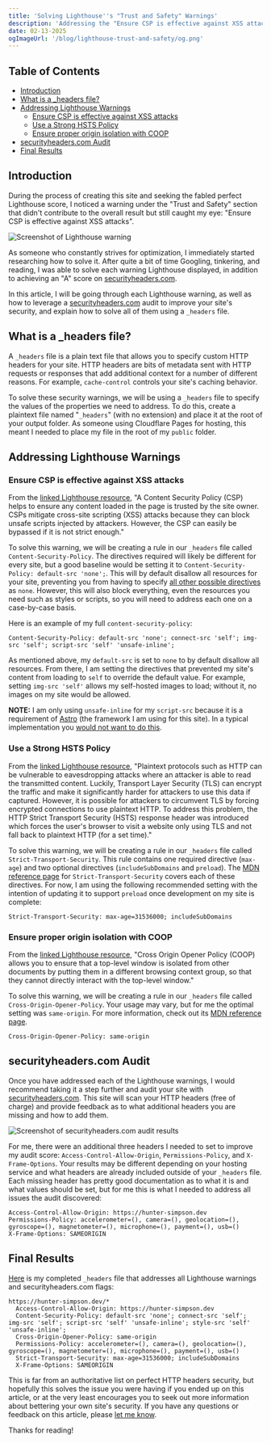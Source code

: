 ```yaml
---
title: 'Solving Lighthouse''s "Trust and Safety" Warnings'
description: 'Addressing the "Ensure CSP is effective against XSS attacks" warning using a "_headers" file.'
date: 02-13-2025
ogImageUrl: '/blog/lighthouse-trust-and-safety/og.png'
---
```



## Table of Contents

- [Introduction](#introduction)
- [What is a \_headers file?](#what-is-a-_headers-file)
- [Addressing Lighthouse Warnings](#addressing-lighthouse-warnings)
  - [Ensure CSP is effective against XSS attacks](#ensure-csp-is-effective-against-xss-attacks)
  - [Use a Strong HSTS Policy](#use-a-strong-hsts-policy)
  - [Ensure proper origin isolation with COOP](#ensure-proper-origin-isolation-with-coop)
- [securityheaders.com Audit](#securityheaderscom-audit)
- [Final Results](#final-results)

## Introduction

During the process of creating this site and seeking the fabled perfect Lighthouse score, I noticed a warning under the "Trust and Safety" section that didn't contribute to the overall result but still caught my eye: "Ensure CSP is effective against XSS attacks".

<Image
  src="/blog/lighthouse-trust-and-safety/lighthouse.png"
  alt="Screenshot of Lighthouse warning"
/>

As someone who constantly strives for optimization, I immediately started researching how to solve it. After quite a bit of time Googling, tinkering, and reading, I was able to solve each warning Lighthouse displayed, in addition to achieving an "A" score on [securityheaders.com](https://www.securityheaders.com).

In this article, I will be going through each Lighthouse warning, as well as how to leverage a [securityheaders.com](https://www.securityheaders.com) audit to improve your site's security, and explain how to solve all of them using a `_headers` file.

## What is a \_headers file?

A `_headers` file is a plain text file that allows you to specify custom HTTP headers for your site. HTTP headers are bits of metadata sent with HTTP requests or responses that add additional context for a number of different reasons. For example, `cache-control` controls your site's caching behavior.

To solve these security warnings, we will be using a `_headers` file to specify the values of the properties we need to address. To do this, create a plaintext file named "`_headers`" (with no extension) and place it at the root of your output folder. As someone using Cloudflare Pages for hosting, this meant I needed to place my file in the root of my `public` folder.

## Addressing Lighthouse Warnings

### Ensure CSP is effective against XSS attacks

From the [linked Lighthouse resource](https://developer.chrome.com/docs/lighthouse/best-practices/csp-xss), "A Content Security Policy (CSP) helps to ensure any content loaded in the page is trusted by the site owner. CSPs mitigate cross-site scripting (XSS) attacks because they can block unsafe scripts injected by attackers. However, the CSP can easily be bypassed if it is not strict enough."

To solve this warning, we will be creating a rule in our `_headers` file called `Content-Security-Policy`. The directives required will likely be different for every site, but a good baseline would be setting it to `Content-Security-Policy: default-src 'none';`. This will by default disallow all resources for your site, preventing you from having to specify [all other possible directives](https://content-security-policy.com/#directive) as `none`. However, this will also block everything, even the resources you need such as styles or scripts, so you will need to address each one on a case-by-case basis.

Here is an example of my full `content-security-policy`:

```
Content-Security-Policy: default-src 'none'; connect-src 'self'; img-src 'self'; script-src 'self' 'unsafe-inline';
```

As mentioned above, my `default-src` is set to `none` to by default disallow all resources. From there, I am setting the directives that prevented my site's content from loading to `self` to override the default value. For example, setting `img-src 'self'` allows my self-hosted images to load; without it, no images on my site would be allowed.

**NOTE:** I am only using `unsafe-inline` for my `script-src` because it is a requirement of [Astro](https://docs.astro.build/en/guides/troubleshooting/#refused-to-execute-inline-script) (the framework I am using for this site). In a typical implementation you [would not want to do this](https://developer.mozilla.org/en-US/docs/Web/HTTP/CSP#inline_javascript).

### Use a Strong HSTS Policy

From the [linked Lighthouse resource](https://developer.chrome.com/docs/lighthouse/best-practices/csp-xss), "Plaintext protocols such as HTTP can be vulnerable to eavesdropping attacks where an attacker is able to read the transmitted content. Luckily, Transport Layer Security (TLS) can encrypt the traffic and make it significantly harder for attackers to use this data if captured. However, it is possible for attackers to circumvent TLS by forcing encrypted connections to use plaintext HTTP. To address this problem, the HTTP Strict Transport Security (HSTS) response header was introduced which forces the user's browser to visit a website only using TLS and not fall back to plaintext HTTP (for a set time)."

To solve this warning, we will be creating a rule in our `_headers` file called `Strict-Transport-Security`. This rule contains one required directive (`max-age`) and two optional directives (`includeSubDomains` and `preload`). The [MDN reference page](https://developer.mozilla.org/en-US/docs/Web/HTTP/Headers/Strict-Transport-Security#using_strict-transport-security) for `Strict-Transport-Security` covers each of these directives. For now, I am using the following recommended setting with the intention of updating it to support `preload` once development on my site is complete:

```
Strict-Transport-Security: max-age=31536000; includeSubDomains
```

### Ensure proper origin isolation with COOP

From the [linked Lighthouse resource](https://web.dev/articles/why-coop-coep#coop), "Cross Origin Opener Policy (COOP) allows you to ensure that a top-level window is isolated from other documents by putting them in a different browsing context group, so that they cannot directly interact with the top-level window."

To solve this warning, we will be creating a rule in our `_headers` file called `Cross-Origin-Opener-Policy`. Your usage may vary, but for me the optimal setting was `same-origin`. For more information, check out its [MDN reference page](https://developer.mozilla.org/en-US/docs/Web/HTTP/Headers/Cross-Origin-Opener-Policy).

```
Cross-Origin-Opener-Policy: same-origin
```

## securityheaders.com Audit

Once you have addressed each of the Lighthouse warnings, I would recommend taking it a step further and audit your site with [securityheaders.com](https://www.securityheaders.com). This site will scan your HTTP headers (free of charge) and provide feedback as to what additional headers you are missing and how to add them.

<Image
  src="/blog/lighthouse-trust-and-safety/securityheaders.png"
  alt="Screenshot of securityheaders.com audit results"
/>

For me, there were an additional three headers I needed to set to improve my audit score: `Access-Control-Allow-Origin`, `Permissions-Policy`, and `X-Frame-Options`. Your results may be different depending on your hosting service and what headers are already included outside of your `_headers` file. Each missing header has pretty good documentation as to what it is and what values should be set, but for me this is what I needed to address all issues the audit discovered:

```
Access-Control-Allow-Origin: https://hunter-simpson.dev
Permissions-Policy: accelerometer=(), camera=(), geolocation=(), gyroscope=(), magnetometer=(), microphone=(), payment=(), usb=()
X-Frame-Options: SAMEORIGIN
```

## Final Results

[Here](https://github.com/hsimpson270/portfolio/blob/main/public/_headers) is my completed `_headers` file that addresses all Lighthouse warnings and securityheaders.com flags:

```
https://hunter-simpson.dev/*
  Access-Control-Allow-Origin: https://hunter-simpson.dev
  Content-Security-Policy: default-src 'none'; connect-src 'self'; img-src 'self'; script-src 'self' 'unsafe-inline'; style-src 'self' 'unsafe-inline';
  Cross-Origin-Opener-Policy: same-origin
  Permissions-Policy: accelerometer=(), camera=(), geolocation=(), gyroscope=(), magnetometer=(), microphone=(), payment=(), usb=()
  Strict-Transport-Security: max-age=31536000; includeSubDomains
  X-Frame-Options: SAMEORIGIN
```

This is far from an authoritative list on perfect HTTP headers security, but hopefully this solves the issue you were having if you ended up on this article, or at the very least encourages you to seek out more information about bettering your own site's security. If you have any questions or feedback on this article, please [let me know](mailto:feedback@hunter-simpson.dev).

Thanks for reading!
